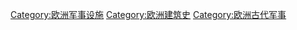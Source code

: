 [[Category:欧洲军事设施|Category:欧洲军事设施]]
[[Category:欧洲建筑史|Category:欧洲建筑史]]
[[Category:欧洲古代军事|Category:欧洲古代军事]]